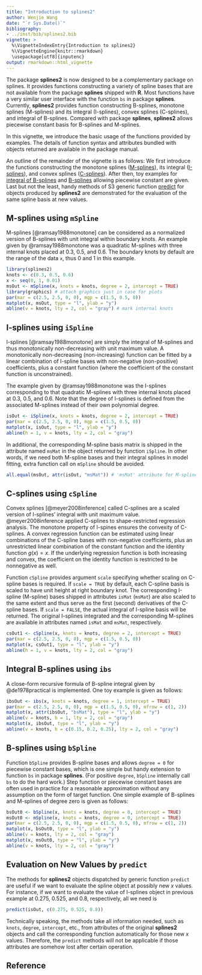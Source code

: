 ```yaml
---
title: "Introduction to splines2"
author: Wenjie Wang
date: "`r Sys.Date()`"
bibliography:
- ../inst/bib/splines2.bib
vignette: >
  %\VignetteIndexEntry{Introduction to splines2}
  %\VignetteEngine{knitr::rmarkdown}
  \usepackage[utf8]{inputenc}
output: rmarkdown::html_vignette
---
```



The package **splines2** is now designed to be a complementary package on
splines.  It provides functions constructing a variety of spline bases that are
not available from the package **splines** shipped with **R**.  Most functions
have a very similar user interface with the function `bs` in package
**splines**. Currently, **splines2** provides function constructing B-splines,
monotone splines (M-splines) and its integral (I-splines), convex splines
(C-splines), and integral of B-splines.  Compared with package **splines**,
**splines2** allows piecewise constant basis for B-splines and M-splines.


In this vignette, we introduce the basic usage of the functions provided by
examples. The details of function syntax and attributes bundled with objects
returned are available in the package manual.


An outline of the remainder of the vignette is as follows: We first introduce
the functions constructing the monotone splines ([M-splines](#mSpline)), its
integral ([I-splines](#iSpline)), and convex splines ([C-splines](#cSpline)).
After then, toy examples for [integral of B-splines](#ibs)
and [B-splines](#bSpline) allowing piecewise constant are given.  Last but not
the least, handy methods of S3 generic function [predict](#predict) for objects
produced by **splines2** are demonstrated for the evaluation of the same spline
basis at new values.


## M-splines using `mSpline`{#mSpline}

M-splines [@ramsay1988monotone] can be considered as a normalized version of
B-splines with unit integral within boundary knots.  An example given by
@ramsay1988monotone was a quadratic M-splines with three internal knots placed
at 0.3, 0.5, and 0.6. The boundary knots by default are the range of the data
`x`, thus 0 and 1 in this example.


```r
library(splines2)
knots <- c(0.3, 0.5, 0.6)
x <- seq(0, 1, 0.01)
msOut <- mSpline(x, knots = knots, degree = 2, intercept = TRUE)
library(graphics) # attach graphics just in case for plots
par(mar = c(2.5, 2.5, 0, 0), mgp = c(1.5, 0.5, 0))
matplot(x, msOut, type = "l", ylab = "y")
abline(v = knots, lty = 2, col = "gray") # mark internal knots
```


## I-splines using `iSpline` {#iSpline}

I-splines [@ramsay1988monotone] are simply the integral of M-splines and thus
monotonically non-decreasing with unit maximum value. A monotonically
non-decreasing (non-increasing) function can be fitted by a linear combination
of I-spline bases with non-negative (non-positive) coefficients, plus a constant
function (where the coefficient of the constant function is unconstrained).

The example given by @ramsay1988monotone was the I-splines corresponding to that
quadratic M-splines with three internal knots placed at 0.3, 0.5, and 0.6. Note
that the degree of I-splines is defined from the associated M-splines instead of
their own polynomial degree.


```r
isOut <- iSpline(x, knots = knots, degree = 2, intercept = TRUE)
par(mar = c(2.5, 2.5, 0, 0), mgp = c(1.5, 0.5, 0))
matplot(x, isOut, type = "l", ylab = "y")
abline(h = 1, v = knots, lty = 2, col = "gray")
```

In additional, the corresponding M-spline basis matrix is shipped in the
attribute named `msMat` in the object returned by function `iSpline`. In other
words, if we need both M-spline bases and their integral splines in model
fitting, extra function call on `mSpline` should be avoided.

```r
all.equal(msOut, attr(isOut, "msMat")) # 'msMat' attribute for M-splines
```


## C-splines using `cSpline` {#cSpline}

Convex splines [@meyer2008inference] called C-splines are a scaled version of
I-splines' integral with unit maximum value.  @meyer2008inference applied
C-splines to shape-restricted regression analysis. The monotone property of
I-spines ensures the convexity of C-splines. A convex regression function can be
estimated using linear combinations of the C-spline bases with non-negative
coefficients, plus an unrestricted linear combination of the constant function
and the identity function $g(x)=x$. If the underlying regression function is
both increasing and convex, the coefficient on the identity function is
restricted to be nonnegative as well.


Function `cSpline` provides argument `scale` specifying whether scaling on
C-spline bases is required.  If `scale = TRUE` by default, each C-spline basis
is scaled to have unit height at right boundary knot. The corresponding I-spline
(M-spline) bases shipped in attributes `isMat` (`msMat`) are also scaled to the
same extent and thus serve as the first (second) derivatives of the C-spline
bases. If `scale = FALSE`, the actual integral of I-spline basis will be
returned.  The original I-splines integrated and the corresponding M-splines are
available in attributes named `isMat` and `msMat`, respectively.


```r
csOut1 <- cSpline(x, knots = knots, degree = 2, intercept = TRUE)
par(mar = c(2.5, 2.5, 0, 0), mgp = c(1.5, 0.5, 0))
matplot(x, csOut1, type = "l", ylab = "y")
abline(h = 1, v = knots, lty = 2, col = "gray")
```


## Integral B-splines using `ibs` {#ibs}

A close-form recursive formula of B-spline integral given by @de1978practical is
implemented.  One toy example is given as follows:

```r
ibsOut <- ibs(x, knots = knots, degree = 1, intercept = TRUE)
par(mar = c(2.5, 2.5, 0, 0), mgp = c(1.5, 0.5, 0), mfrow = c(1, 2))
matplot(x, attr(ibsOut, "bsMat"), type = "l", ylab = "y")
abline(v = knots, h = 1, lty = 2, col = "gray")
matplot(x, ibsOut, type = "l", ylab = "y")
abline(v = knots, h = c(0.15, 0.2, 0.25), lty = 2, col = "gray")
```

## B-splines using `bSpline` {#bSpline}

Function `bSpline` provides B-spline bases and allows `degree = 0` for piecewise
constant bases, which is one simple but handy extension to function `bs` in
package **splines**. (For positive `degree`, `bSpline` internally call `bs` to
do the hard work.) Step function or piecewise constant bases are often used in
practice for a reasonable approximation without any assumption on the form of
target function. One simple example of B-splines and M-splines of degree zero is
given as follows:


```r
bsOut0 <- bSpline(x, knots = knots, degree = 0, intercept = TRUE)
msOut0 <- mSpline(x, knots = knots, degree = 0, intercept = TRUE)
par(mar = c(2.5, 2.5, 0, 0), mgp = c(1.5, 0.5, 0), mfrow = c(1, 2))
matplot(x, bsOut0, type = "l", ylab = "y")
abline(v = knots, lty = 2, col = "gray")
matplot(x, msOut0, type = "l", ylab = "y")
abline(v = knots, lty = 2, col = "gray")
```


## Evaluation on New Values by `predict` {#predict}

The methods for **splines2** objects dispatched by generic function `predict`
are useful if we want to evaluate the spline object at possibly new $x$
values. For instance, if we want to evaluate the value of I-splines object in
previous example at 0.275, 0.525, and 0.8, respectively, all we need is

```r
predict(isOut, c(0.275, 0.525, 0.8))
```

Technically speaking, the methods take all information needed, such as `knots`,
`degree`, `intercept`, etc., from attributes of the original **splines2**
objects and call the corresponding function automatically for those new $x$
values. Therefore, the `predict` methods will not be applicable if those
attributes are somehow lost after certain operation.



## Reference

